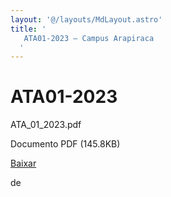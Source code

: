 ```yaml
---
layout: '@/layouts/MdLayout.astro'
title: '
   ATA01-2023 — Campus Arapiraca
  '
---
```




ATA01-2023
==========












 ATA\_01\_2023.pdf
   

 Documento PDF
 (145.8KB)
 

[Baixar](https://arapiraca.ufal.br/graduacao/ciencia-da-computacao/documentos/atas-do-colegiado-e-nde/colegiado/2023/ata_01_2023.pdf/@@download/file/ATA_01_2023.pdf) 



























 de
 

















